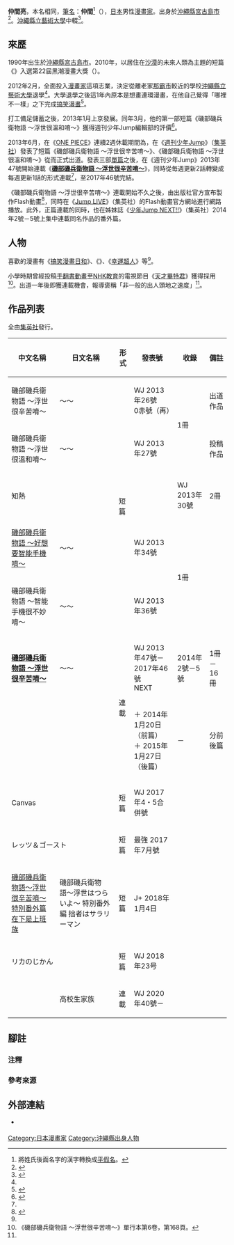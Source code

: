 {{Infobox 漫畫家
| 姓名               = 仲間亮
| 職業               = [[漫畫家|漫畫家]]
| 圖像               = 
| 圖像大小           = 
| 圖像說明           = 
| 本名               = 同上
| 日語原文           = 仲間りょう
| 英文名             = 
| 假名               = なかま りょう
| 羅馬字             = Nakama Ryō
| 性別               = 男性
| 國籍               = {{JPN}}
| 出生日期           = {{Birth date and age|1990|8|29|no}}
| 出生地點           = {{JPN}}[[沖繩縣|沖繩縣]][[宮古島市|宮古島市]]
| 逝世日期           = 
| 逝世地點           = 
| 活躍時期           = 
| 類型               = [[喜劇|搞笑漫畫]]
| 出道作品           = 
| 代表作品           = 《[[磯部磯兵衛物語～浮世很辛苦唷～|磯部磯兵衛物語 <br />～浮世很辛苦唷～]]》
| 獎項               = 第22屆黑潮漫畫大獎入選<br />（《{{lang|ja|ヒルコネトロ}}》）
| 簽名               = Nakama_Ryō_sign.svg
| 官方網站           = 
| 附註               = 
}}
{{japanese|japanese=仲間 りょう|kana=なかま りょう|romaji=Nakama Ryō}}
'''仲間亮'''，本名相同，[[筆名|筆名]]：'''仲間{{lang|ja|りょう}}'''<ref group="注" name="kana">將姓氏後面名字的漢字轉換成[[平假名|平假名]]。</ref>（{{bd|1990年|8月29日||}}），[[日本|日本]]男性[[漫畫家|漫畫家]]。出身於[[沖繩縣|沖繩縣]][[宮古島市|宮古島市]]<ref name="work-list">{{Cite web|author=|date=|url=http://sakuhindb.com/tj/6_C3E7B4D6A4EAA4E7A4A6|title=仲間亮作品基本檔案|work=|publisher=作品檔案資料庫|accessdate=2016-11-10|language=ja|archive-date=2016-04-20|archive-url=https://web.archive.org/web/20160420183754/http://sakuhindb.com/tj/6_C3E7B4D6A4EAA4E7A4A6|dead-url=no}}</ref>。[[沖繩縣立藝術大學|沖繩縣立藝術大學]]中輟<ref name="twitter">{{Cite web|author=|date=|url=http://sakuhindb.com/tj/6_C3E7B4D6A4EAA4E7A4A6|title=2013年11月13日12:51 (JST)|work=|publisher=仲間亮的[[Twitter|Twitter]]帳戶|accessdate=2016-11-10|language=ja|archive-date=2016-04-20|archive-url=https://web.archive.org/web/20160420183754/http://sakuhindb.com/tj/6_C3E7B4D6A4EAA4E7A4A6|dead-url=no}}</ref>。

== 來歷 ==
1990年出生於[[沖繩縣|沖繩縣]][[宮古島市|宮古島市]]。2010年，以居住在[[沙漠|沙漠]]的未來人類為主題的短篇《{{lang|ja|ヒルコネトロ}}》入選第22屆黑潮漫畫大獎（{{link-ja|高知新聞|高知新聞}}）。

2012年2月，全面投入[[漫畫家|漫畫家]]這項志業，決定從離老家[[那霸市|那霸市]]較近的學校[[沖繩縣立藝術大學|沖繩縣立藝術大學]]退學<ref name="twitter" />。大學退學之後這1年內原本是想畫連環漫畫，在他自己覺得「哪裡不一樣」之下完成[[喜劇|搞笑漫畫]]<ref name="davinci">{{Cite web|url=http://ddnavi.com/news/226951/|script-title=ja:ボケ·ツッコミは必要ない!?『磯部磯兵衛物語』仲間りょうインタビュー|work=da Vinci NEWS|publisher=[[KADOKAWA|KADOKAWA]]|accessdate=2016-11-10|language=ja|archive-date=2020-11-30|archive-url=https://web.archive.org/web/20201130172242/https://ddnavi.com/news/226951/|dead-url=no}}</ref>。

打工備足儲蓄之後，2013年1月上京發展。同年3月，他的第一部短篇《磯部磯兵衛物語 ～浮世很溫和唷～》獲得週刊少年Jump編輯部的評價<ref name="b">{{Cite web|url=http://www.jumpbookstore.jp/ext/1406/osu_vol7/index.html|script-title=ja:ジャンプ担当編集マル秘トーク推す！この一話、第7回：磯部磯兵衛物語 ～浮世はつらいよ～／仲間りょう|date=2014-06-04|accessdate=2016-11-10|language=ja|deadurl=yes|archiveurl=https://archive.is/20140607125337/http://www.jumpbookstore.jp/ext/1406/osu_vol7/index.html|archivedate=2014-06-07}}</ref>。

2013年6月，在《[[ONE_PIECE|ONE PIECE]]》連續2週休載期間為{{link-ja|填補雜誌空頁|代理原稿}}，在《[[週刊少年Jump|週刊少年Jump]]》（[[集英社|集英社]]）發表了短篇《磯部磯兵衛物語 ～浮世很辛苦唷～》、《磯部磯兵衛物語 ～浮世很溫和唷～》從而正式出道。發表三部[[單篇|單篇]]之後，在《週刊少年Jump》2013年47號開始連載《'''[[磯部磯兵衛物語～浮世很辛苦唷～|磯部磯兵衛物語 ～浮世很辛苦唷～]]'''》，同時從毎週更新2話轉變成每週更新1話的形式連載<ref name="b"/>，至2017年46號完結。

《磯部磯兵衛物語 ～浮世很辛苦唷～》連載開始不久之後，由出版社官方宣布製作Flash動畫<ref>{{cite web|url=http://natalie.mu/comic/news/101822|title=《磯部磯兵衛物語》於Jump開始連載同時決定製作Flash動畫|accessdate=2016-11-10|language=ja|archive-date=2013-10-24|archive-url=https://web.archive.org/web/20131024091842/http://natalie.mu/comic/news/101822|dead-url=no}}</ref>，同時在《[[週刊少年Jump的增刊號|Jump LIVE]]》（集英社）的Flash動畫官方網站進行網路播放。此外，正篇連載的同時，也在姊妹誌《[[週刊少年Jump的增刊號|少年Jump NEXT!!]]》（集英社）2014年2號－5號上集中連載同名作品的番外篇。

== 人物 ==
喜歡的漫畫有《[[搞笑漫畫日和|搞笑漫畫日和]]》、《{{link-ja|世紀末領袖傳|世紀末リーダー伝たけし!}}》、《[[行運超人|幸運超人]]》等<ref name="davinci" />。

小學時期曾經投稿[[手翻書|手翻書動畫]]至[[NHK教育頻道|NHK教育]]的電視節目《[[天才兒童MAX|天才畢特君]]》獲得採用<ref>《磯部磯兵衛物語 ～浮世很辛苦唷～》單行本第6卷，第168頁。</ref>。出道一年後即獲連載機會，報導褒稱「非一般的出人頭地之速度」<ref name="davinci" />。

== 作品列表 ==
全由[[集英社|集英社]]發行。
{{Small|
; 舉例
* '''粗體字'''表示連載作品。
* 任何短篇作品後來都收錄在單行本版的《磯兵衛》。
* 〈'''發表雜誌'''〉'''WJ'''：[[週刊少年Jump|週刊少年Jump]]、NEXT!!：[[週刊少年Jump的增刊號|NEXT!!]]、'''＋'''：[[少年Jump+|少年Jump+]] 、'''0'''：週刊少年Jump0、'''（再）'''：再收錄。
}}
{|class="wikitable" style="font-size:small;"
!中文名稱!!日文名稱!!形式!!發表號!!收錄!!備註
|-
|磯部磯兵衛物語 ～浮世很辛苦唷～||{{lang|ja|磯部磯兵衛物語}} ～{{lang|ja|浮世はつらいよ}}～||rowspan="5"|短篇||WJ 2013年26號<br/>0赤號（再）||rowspan="2"|1冊||出道作品
|-
|磯部磯兵衛物語 ～浮世很溫和唷～||{{lang|ja|磯部磯兵衛物語}} ～{{lang|ja|浮世はぬるいよ}}～||WJ 2013年27號||{{link-ja|赤塚獎|赤塚賞}}投稿作品
|-
|colspan="2"|知{{lang|ja|恵}}熱!! {{lang|ja|タビットさん}}||WJ 2013年30號||2冊||rowspan="3"|－
|-
|[http://www.shonenjump.com/jumplive/sp/isobe/ 磯部磯兵衛物語 ～好想要智能手機唷～] {{Wayback|url=http://www.shonenjump.com/jumplive/sp/isobe/ |date=20210125050231 }}||{{lang|ja|磯部磯兵衛物語}} ～{{lang|ja|スマホがほしいよ}}～||WJ 2013年34號||rowspan="2"|1冊
|-
|磯部磯兵衛物語 ～智能手機很不妙唷～||{{lang|ja|磯部磯兵衛物語}} ～{{lang|ja|スマホがやばいよ}}～||WJ 2013年36號
|-
|'''[[磯部磯兵衛物語～浮世很辛苦唷～|磯部磯兵衛物語 ～浮世很辛苦唷～]]'''||{{lang|ja|磯部磯兵衛物語}} ～{{lang|ja|浮世はつらいよ}}～||rowspan="2"|連載||WJ 2013年47號－2017年46號<br />NEXT!! 2014年2號－5號||1冊－16冊||代表作品
|-
|colspan="2"|[https://web.archive.org/web/20160828010210/http://plus.shonenjump.com/rensai_detail.html?item_cd=SHSA_JP01PLUS00000851_57 {{lang|ja|うんちねこんち}}]||＋ 2014年1月20日（前篇）<br />＋ 2015年1月27日（後篇）||－||分前後篇
|-
|colspan="2"| Canvas || 短篇 || WJ 2017年4・5合併號 || ||
|-
|colspan="2"| レッツ＆ゴースト || 短篇 || 最強 2017年7月號 || ||
|-
| [https://shonenjumpplus.com/episode/13932016480029282569 磯部磯兵衛物語～浮世很辛苦唷～ 特別番外篇 在下是上班族] {{Wayback|url=https://shonenjumpplus.com/episode/13932016480029282569 |date=20201026165606 }}|| 磯部磯兵衛物語〜浮世はつらいよ〜 特別番外編 拙者はサラリーマン || 短篇 || J+ 2018年1月4日 || ||
|-
|colspan="2"| リカのじかん || 短篇 || WJ 2018年23号 || ||
|-
| '''{{Link-ja|高中生家族|高校生家族}}'''||高校生家族
|連載
|WJ 2020年40號－
|
|
|}

== 腳註 ==
=== 注釋 ===
{{reflist|group="注"}}

=== 參考來源 ===
{{reflist}}

== 外部連結 == 
* {{Twitter|nkm_ryo}} {{ja icon}}

{{Normdaten}}
{{DEFAULTSORT:Nakama Ryō}}
[[Category:日本漫畫家|Category:日本漫畫家]]
[[Category:沖繩縣出身人物|Category:沖繩縣出身人物]]